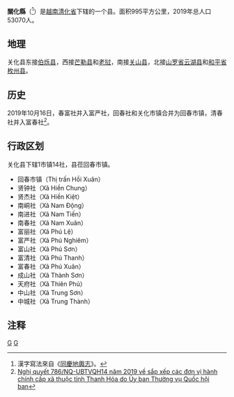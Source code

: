 {{Infobox Settlement
|name                   = 关化县
|settlement_type        = 县
|official_name          = 
|other_name             = 
|native_name            = {{lang|vi|Huyện Quan Hóa}}
|nickname               = 
|motto                  = 
|image_skyline          = Cầu treo Phú Lệ.jpg
|imagesize              = 
|image_caption          = 
|image_flag             = 
|flag_size              = 
|image_seal             = 
|seal_size              = 
|image_shield           = 
|shield_size            = 
|image_blank_emblem     = 
|blank_emblem_size      = 
|image_map              = {{Infobox mapframe|frame-width=250|zoom=10}}
|mapsize                = 
|map_caption            = 
|image_map1             = 
|mapsize1               = 
|map_caption1           = 
|pushpin_map            = Vietnam
|pushpin_label_position = bottom
|pushpin_map_caption    = 
|pushpin_map1           = 
|pushpin_label_position1= 
|pushpin_map_caption1   = 
|subdivision_type       = 国家
|subdivision_name       = {{flag|Vietnam}}
|subdivision_type1      = [[越南行政区划|省]]
|subdivision_name1      = [[清化省|清化省]]
|subdivision_type2      = 行政区划
|subdivision_name2      = 1市镇14社
|subdivision_type3      = 
|subdivision_name3      = 
|seat_type              = 县莅
|seat                   = {{link-vi|回春市镇|Hồi Xuân}}
|government_type        = 
|leader_title           = 
|leader_name            = 
|leader_title1          = 
|leader_name1           = 
|established_title      = 
|established_date       = 
|area_magnitude         = 
|unit_pref              = 
|area_footnotes         = 
|area_total_km2         = 995
|area_land_km2          = 
|area_water_km2         = 
|area_water_percent     = 
|area_urban_km2         = 
|area_metro_km2         = 
|population_as_of       = 2019年
|population_footnotes   = 
|population_note        = 
|population_total       = 53070
|population_density_km2 = auto
|population_metro             = 
|population_density_metro_km2 = 
|population_urban             = 
|population_density_urban_km2 = 
|timezone               = [[越南标准时间|越南标准时间]]
|utc_offset             = +7
|elevation_footnotes    = 
|elevation_m            = 
|coor_type              = 
|coordinates            = 
|postal_code_type       = 
|postal_code            = 
|area_code              = 
|website                = [http://quanhoa.thanhhoa.gov.vn 关化县电子信息门户网站]
|footnotes              = 
}}
'''關化縣'''（{{vie|v='''Huyện Quan Hóa'''|hn=縣關化}}<ref>漢字寫法來自《[[同慶地輿志|同慶地輿志]]》。</ref>）是[[越南|越南]][[清化省|清化省]]下辖的一个县。面积995平方公里，2019年总人口53070人。

==地理==
关化县东接[[伯烁县|伯烁县]]，西接[[芒勒县|芒勒县]]和[[老挝|老挝]]，南接[[关山县|关山县]]，北接[[山罗省|山罗省]][[云湖县|云湖县]]和[[和平省|和平省]][[枚州县|枚州县]]。

==历史==
2019年10月16日，春富社并入富严社，回春社和关化市镇合并为回春市镇，清春社并入富春社<ref>[https://thuvienphapluat.vn/van-ban/Bo-may-hanh-chinh/Nghi-quyet-786-NQ-UBTVQH14-2019-sap-xep-cac-don-vi-hanh-chinh-cap-xa-thuoc-tinh-Thanh-Hoa-429700.aspx Nghị quyết 786/NQ-UBTVQH14 năm 2019 về sắp xếp các đơn vị hành chính cấp xã thuộc tỉnh Thanh Hóa do Ủy ban Thường vụ Quốc hội ban]</ref>。

==行政区划==
关化县下辖1市镇14社，县莅回春市镇。
*回春市镇（Thị trấn Hồi Xuân）
*贤钟社（Xã Hiền Chung）
*贤杰社（Xã Hiền Kiệt）
*南峒社（Xã Nam Động）
*南进社（Xã Nam Tiến）
*南春社（Xã Nam Xuân）
*富丽社（Xã Phú Lệ）
*富严社（Xã Phú Nghiêm）
*富山社（Xã Phú Sơn）
*富清社（Xã Phú Thanh）
*富春社（Xã Phú Xuân）
*成山社（Xã Thành Sơn）
*天府社（Xã Thiên Phủ）
*中山社（Xã Trung Sơn）
*中城社（Xã Trung Thành）

==注释==
{{reflist}}
{{清化省行政区划}}
{{越南北中部之县市镇区域划分}}

[[Category:越南县份|G]]
[[Category:清化省|G]]